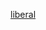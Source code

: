 {{Userbox
  |border-c = #000000
  |border-s = 1
  |id-c     = #FFFFFF
  |id-s     = 12
  |id-fc    = #000000
  |info-c   = #00FF00
  |info-s   = 10
  |info-fc  = #000000
  |id       = [[File:Yellow flag waving.svg|40px]]
  |info     = 這個用戶是'''[[自由主義]]'''者
  |nocat    = {{{nocat|}}} 
}}<includeonly>[[Category:维基自由主义者|{{PAGENAME}}]]</includeonly><noinclude>
[[Category:政治主張用戶框模板|liberal]]
</noinclude>